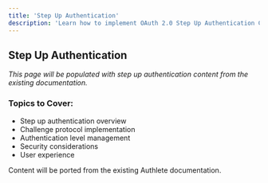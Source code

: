 ```yaml
---
title: 'Step Up Authentication'
description: 'Learn how to implement OAuth 2.0 Step Up Authentication Challenge Protocol with Authlete'
---
```


## Step Up Authentication

*This page will be populated with step up authentication content from the existing documentation.*

### Topics to Cover:
- Step up authentication overview
- Challenge protocol implementation
- Authentication level management
- Security considerations
- User experience

<Note>
Content will be ported from the existing Authlete documentation.
</Note>
